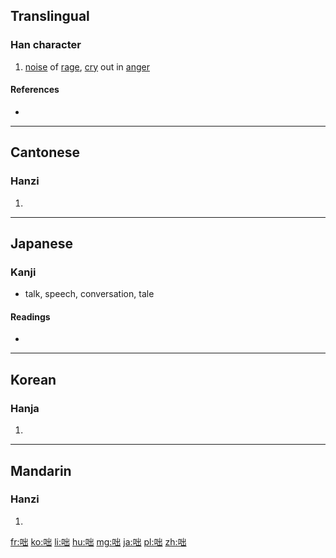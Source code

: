 ==Translingual==

===Han character===
{{Han char|rn=30|rad=口|as=05|sn=8|four=6207<sub>2</sub>|canj=口山山 (RUU)|ids=⿰[[口]][[出]]}}

# [[noise]] of [[rage]], [[cry]] out in [[anger]]

====References====
* {{Han ref|kx=0184.070|dkj=03480|dj=0403.060|hdz=10609.100|uh=5484|ud=21636|bh=A946|bd=43334}}

----

==Cantonese==

===Hanzi===
{{yue-hanzi|jyut=|y=deut1}}

# {{defn|lang=yue|sort=口05}}

----

==Japanese==

===Kanji===
{{ja-kanji|grade=|rs=口05}}

* talk, speech, conversation, tale

====Readings====
* {{ja-readings|on=[[とつ]] (totsu)|kun=[[しかる]] (shikaru), [[はなし]] (hanashi)}}

----

==Korean==

===Hanja===
{{ko-hanja|hangeul=돌|rv=dol|mr=tol}}

# {{defn|lang=ko|sort=口05}}

----

==Mandarin==

===Hanzi===
{{cmn-hanzi|pin=[[duō]] ([[duo1]])|wg=to<sup>1</sup>}}

# {{defn|lang=cmn|sort=口05}}

[[fr:咄]]
[[ko:咄]]
[[li:咄]]
[[hu:咄]]
[[mg:咄]]
[[ja:咄]]
[[pl:咄]]
[[zh:咄]]